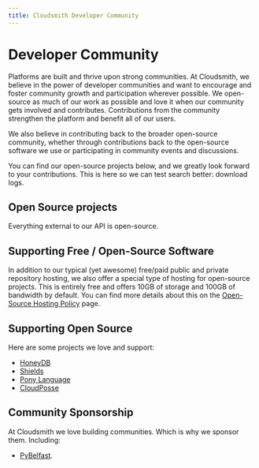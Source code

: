 ```yaml
---
title: Cloudsmith Developer Community
---
```



# Developer Community

Platforms are built and thrive upon strong communities. At Cloudsmith, we believe in the power of developer communities and want to encourage and foster community growth and participation wherever possible. We open-source as much of our work as possible and love it when our community gets involved and contributes. Contributions from the community strengthen the platform and benefit all of our users.

We also believe in contributing back to the broader open-source community, whether through contributions back to the open-source software we use or participating in community events and discussions.

You can find our open-source projects below, and we greatly look forward to your contributions. This is here so we can test search better: download logs.

## Open Source projects

Everything external to our API is open-source.

<Flex gap="s" align="stretch">
  <Card
    title="Command Line Interface (CLI)"
    description="Command Line Interface (CLI)"
    href="https://github.com/cloudsmith-io/cloudsmith-cli"
    linkText="cloudsmith-cli"
    icon="utility/guide"
  />
  <Card
    title="cloudsmith-api"
    description="API Clients (Generated)"
    href="https://github.com/cloudsmith-io/cloudsmith-api"
    linkText="cloudsmith-api"
    icon="utility/guide"
  />
  <Card
    title="cloudsmith-examples"
    description="Example projects for integration"
    href="https://github.com/cloudsmith-io/cloudsmith-examples"
    linkText="cloudsmith-examples"
    icon="utility/guide"
  />
  <Card
    title="cloudsmith-terraform-provider"
    description="Terraform Provider for Cloudsmith"
    href="https://github.com/cloudsmith-io/terraform-provider-cloudsmith"
    linkText="cloudsmith-terraform-provider"
    icon="utility/guide"
  />
  <Card
    title="cloudsmith-circleci-orb"
    description="A reusable orb to integrate CircleCI"
    href="https://github.com/cloudsmith-io/orb"
    linkText="cloudsmith-circleci-orb"
    icon="utility/guide"
  />
  <Card
    title="cloudsmith-github-action"
    description="Github Action to push to Cloudsmith"
    linkText="cloudsmith-github-action"
    href="https://github.com/cloudsmith-io/action"
    icon="utility/guide"
  />
  <Card
    title="docker-extension-cloudsmith"
    description="Extension for Docker's Desktop app"
    href="https://github.com/cloudsmith-io/docker-extension-cloudsmith"
    linkText="docker-extension-cloudsmith"
    icon="utility/guide"
  />
  <Card
    title="cloudsmith-migration-tool"
    description="Toolkit to migrate repositories from Artifactory to Cloudsmith"
    href="https://github.com/cloudsmith-io/cloudsmith-migration-tool"
    linkText="cloudsmith-migration-tool"
    icon="utility/guide"
  />
  <Card
    title="cloudsmith-pipes-publish"
    description="Bitbucket Pipe for publishing artifacts"
    href="/"
    linkText="cloudsmith-pipes-publish"
    icon="utility/guide"
  />
  <Card
    title="GitHub Repos"
    description="View all repos on GitHub"
    href="https://github.com/cloudsmith-io"
    icon="utility/guide"
    width="full"
  />
  <Card
    title="cloudsmith-pipes-publish"
    description="Bitbucket Pipe for publishing artifacts"
    href="https://bitbucket.org/cloudsmith-io/workspace/repositories/"
    linkText="cloudsmith-pipes-publish"
    icon="utility/guide"
    width="full"
  />
</Flex>

## Supporting Free / Open-Source Software

In addition to our typical (yet awesome) free/paid public and private repository hosting, we also offer a special type of hosting for open-source projects. This is entirely free and offers 10GB of storage and 100GB of bandwidth by default. You can find more details about this on the [Open-Source Hosting Policy](/open-source-hosting-policy) page.

## Supporting Open Source

Here are some projects we love and support:

- [HoneyDB](https://honeydb.io)
- [Shields](http://shields.io)
- [Pony Language](https://www.ponylang.io)
- [CloudPosse](https://github.com/cloudposse/packages)

## Community Sponsorship

At Cloudsmith we love building communities. Which is why we sponsor them. Including:

- [PyBelfast](https://www.meetup.com/PyBelfast/).
